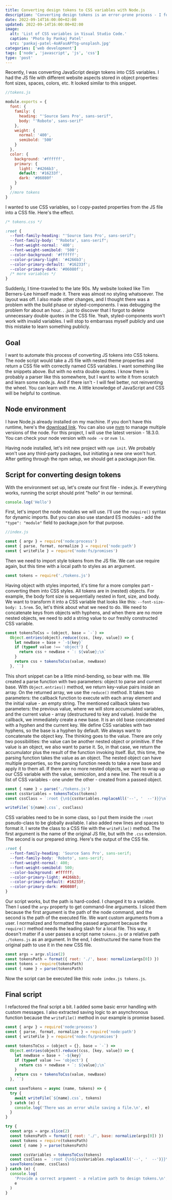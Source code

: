 ```yaml
---
title: Converting design tokens to CSS variables with Node.js
description: 'Converting design tokens is an error-prone process - I found about it the hard way. So, I made a simple Node.js script that will help me with that task.'
date: 2022-09-14T16:00:00+02:00
updated: 2022-09-14T16:00:00+02:00
image:
  alt: 'List of CSS variables in Visual Studio Code.'
  caption: 'Photo by Pankaj Patel'
  src: 'pankaj-patel-4oAFasAPftg-unsplash.jpg'
categories: ['web development']
tags: ['node', 'javascript', 'js', 'css']
type: 'post'
---
```


Recently, I was converting JavaScript design tokens into CSS variables. I had the JS file with different website aspects stored in object properties: font sizes, spaces, colors, etc. It looked similar to this snippet.

```js
//tokens.js

module.exports = {
  font: {
    family: {
      heading: "'Source Sans Pro', sans-serif",
      body: "'Roboto', sans-serif"
    },
    weight: {
      normal: '400',
      semibold: '500'
    }
  },
  color: {
    background: '#ffffff',
    primary: {
      light: '#4266b3',
      default: '#16233f',
      dark: '#06080f'
    }
  }
  //more tokens
}
```

I wanted to use CSS variables, so I copy-pasted properties from the JS file into a CSS file. Here's the effect.

```css
/* tokens.css */

:root {
  --font-family-heading: "'Source Sans Pro', sans-serif";
  --font-family-body: "'Roboto', sans-serif";
  --font-weight-normal: '400';
  --font-weight-semibold: '500';
  --color-background: '#ffffff';
  --color-primary-light: '#4266b3';
  --color-primary-default: '#16233f';
  --color-primary-dark: '#06080f';
  /* more variables */
}
```

Suddenly, I time-traveled to the late 90s. My website looked like Tim Berners-Lee himself made it. There was almost no styling whatsoever. The layout was off. I also made other changes, and I thought there was a problem with the build phase or styled-components. I was debugging the problem for about an hour. . .just to discover that I forgot to delete unnecessary double quotes in the CSS file. Yeah, styled-components won't work with invalid variables. I will stop to embarrass myself publicly and use this mistake to learn something publicly.

## Goal

I want to automate this process of converting JS tokens into CSS tokens. The node script would take a JS file with nested theme properties and return a CSS file with correctly named CSS variables. I want something like the snippets above. But with no extra double quotes. I know there is probably a parser like this somewhere, but I want to write it from scratch and learn some node.js. And if there isn't - I will feel better, not reinventing the wheel. You can learn with me. A little knowledge of JavaScript and CSS will be helpful to continue.

## Node environment

I have Node.js already installed on my machine. If you don't have this runtime, here's the [download link](https://nodejs.org/en/download/). You can also use [nvm](https://github.com/nvm-sh/nvm) to manage multiple versions of the node. For this project, I will use the latest version - 18.3.0. You can check your node version with `node -v` or `nvm ls`.

Having node installed, let's init new project with `npm init`. We probably won't use any third-party packages, but initiating a new one won't hurt. After getting through the npm setup, we should get a package.json file.

## Script for converting design tokens

With the environment set up, let's create our first file - index.js. If everything works, running the script should print "hello" in our terminal.

```js
console.log('Hello')
```

First, let's import the node modules we will use. I'll use the `require()` syntax for dynamic imports. But you can also use standard ES modules - add the `"type": "module"` field to package.json for that purpose.

```js
//index.js

const { argv } = require('node:process')
const { parse, format, normalize } = require('node:path')
const { writeFile } = require('node:fs/promises')
```

Then we need to import style tokens from the JS file. We can use require again, but this time with a local path to styles as an argument.

```js
const tokens = require('./tokens.js')
```

Having object with styles imported, it's time for a more complex part - converting them into CSS styles. All tokens are in (nested) objects. For example, the body font size is sequentially nested in font, size, and body. We want to transform it into a CSS variable that looks like this: `--font-size-body: 1.5rem`. So, let's think about what we need to do. We need to concatenate keys from objects with hyphens, and when there are no more nested objects, we need to add a string value to our freshly constructed CSS variable.

```js
const tokensToCss = (object, base = `-`) =>
  Object.entries(object).reduce((css, [key, value]) => {
    let newBase = base + `-${key}`
    if (typeof value !== 'object') {
      return css + newBase + `: ${value};\n`
    }
    return css + tokensToCss(value, newBase)
  }, ``)
```

This short snippet can be a little mind-bending, so bear with me. We created a parse function with two parameters: object to parse and current base. With `Object.entries()` method, we return key-value pairs inside an array. On the returned array, we use the `reduce()` method. It takes two parameters: the callback function to execute with each array element and the initial value - an empty string. The mentioned callback takes two parameters: the previous value, where we will store accumulated variables, and the current value - array (destructured to key and value). Inside the callback, we immediately create a new base. It is an old base concatenated with a hyphen and the current key. We define CSS variables with two hyphens, so the base is a hyphen by default. We always want to concatenate the object key. The thinking goes to the value. There are only two possibilities: the value can be another nested object or primitive. If the value is an object, we also want to parse it. So, in that case, we return the accumulator plus the result of the function invoking itself. But, this time, the parsing function takes the value as an object. The nested object can have multiple properties, so the parsing function needs to take a new base and apply it to them all. If there are no more nested objects, we want to wrap up our CSS variable with the value, semicolon, and a new line. The result is a list of CSS variables - one under the other - created from a passed object.

```js
const { name } = parse('./tokens.js')
const cssVariables = tokensToCss(tokens)
const cssClass = `:root {\n${cssVariables.replaceAll('--', '  --')}}\n`

writeFile(`${name}.css`, cssClass)
```

CSS variables need to be in some class, so I put them inside the `:root` pseudo-class to be globally available. I also added new lines and spaces to format it. I wrote the class to a CSS file with the `writeFile()` method. The first argument is the name of the original JS file, but with the `.css` extension. The second is our prepared string. Here's the output of the CSS file.

```css
:root {
  --font-family-heading: 'Source Sans Pro', sans-serif;
  --font-family-body: 'Roboto', sans-serif;
  --font-weight-normal: 400;
  --font-weight-semibold: 500;
  --color-background: #ffffff;
  --color-primary-light: #4266b3;
  --color-primary-default: #16233f;
  --color-primary-dark: #06080f;
}
```

Our script works, but the path is hard-coded. I changed it to a variable. Then I used the `argv` property to get command-line arguments. I sliced them because the first argument is the path of the node command, and the second is the path of the executed file. We want custom arguments from a user. I normalized and formatted the passed argument because the `require()` method needs the leading slash for a local file. This way, it doesn't matter if a user passes a script name `tokens.js` or a relative path `./tokens.js` as an argument. In the end, I destructured the name from the original path to use it in the new CSS file.

```js
const args = argv.slice(2)
const tokensPath = format({ root: './', base: normalize(args[0]) })
const tokens = require(tokensPath)
const { name } = parse(tokensPath)
```

Now the script can be executed like this: `node index.js tokens.js`.

## Final script

I refactored the final script a bit. I added some basic error handling with custom messages. I also extracted saving logic to an asynchronous function because the `writeFile()` method in our example is promise based.

```js
const { argv } = require('node:process')
const { parse, format, normalize } = require('node:path')
const { writeFile } = require('node:fs/promises')

const tokensToCss = (object = {}, base = `-`) =>
  Object.entries(object).reduce((css, [key, value]) => {
    let newBase = base + `-${key}`
    if (typeof value !== 'object') {
      return css + newBase + `: ${value};\n`
    }
    return css + tokensToCss(value, newBase)
  }, ``)

const saveTokens = async (name, tokens) => {
  try {
    await writeFile(`${name}.css`, tokens)
  } catch (e) {
    console.log('There was an error while saving a file.\n', e)
  }
}

try {
  const args = argv.slice(2)
  const tokensPath = format({ root: './', base: normalize(args[0]) })
  const tokens = require(tokensPath)
  const { name } = parse(tokensPath)

  const cssVariables = tokensToCss(tokens)
  const cssClass = `:root {\n${cssVariables.replaceAll('--', '  --')}}\n`
  saveTokens(name, cssClass)
} catch (e) {
  console.log(
    'Provide a correct argument - a relative path to design tokens.\n',
    e
  )
}
```
